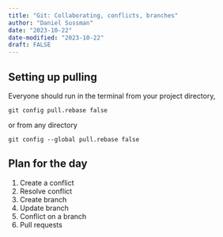 ```yaml
---
title: "Git: Collaborating, conflicts, branches"
author: "Daniel Sussman"
date: "2023-10-22"
date-modified: "2023-10-22"
draft: FALSE
---
```


## Setting up pulling

Everyone should run in the terminal from your project directory,

```
git config pull.rebase false
```

or from any directory

```
git config --global pull.rebase false
```


## Plan for the day


1. Create a conflict
2. Resolve conflict
3. Create branch
4. Update branch
5. Conflict on a branch
6. Pull requests